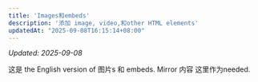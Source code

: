 ```yaml
---
title: 'Images和embeds'
description: '添加 image, video,和other HTML elements'
updatedAt: "2025-09-08T16:15:14+08:00"
---
```

<!-- UPDATED_AT -->
_Updated: 2025-09-08_

这是 the English version of 图片s 和 embeds. Mirror 内容 这里作为needed.


